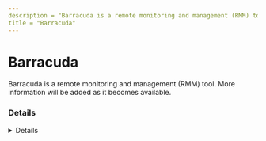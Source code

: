 ```yaml
---
description = "Barracuda is a remote monitoring and management (RMM) tool. More information will be added as it becomes available."
title = "Barracuda"
---
```




# Barracuda

Barracuda is a remote monitoring and management (RMM) tool. More information will be added as it becomes available.

### Details
<Details author={""}
         category={""}
         created={""}
         website={""}
         lastModified={"2/7/2024"}
         privileges={""}
         free={ "" }
         verification={""}
/>






### Forensic Artifacts




#### Network Artifacts
<EuiSpacer size="xl"/>
<NetworkArtifactsTable data={ [{"Description": "Known remote domains", "Domains": ["*.islonline.net", "rmm.barracudamsp.com", "barracudamsp.com"], "Ports": []}] }/>




### Detections
- Detects potential network activity of Barracuda RMM tool
  - [Sigma Rule](https://github.com/magicsword-io/LOLRMM/blob/main/detections/sigma/barracuda_network_sigma.yml)

### References
- [https://help.islonline.com/19799/166125](https://help.islonline.com/19799/166125)


